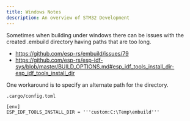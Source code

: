 ```yaml
---
title: Windows Notes
description: An overview of STM32 Development
---
```


Sometimes when building under windows there can be issues with the created .embuild directory having paths that are too long.

  * https://github.com/esp-rs/embuild/issues/79
  * https://github.com/esp-rs/esp-idf-sys/blob/master/BUILD_OPTIONS.md#esp_idf_tools_install_dir-esp_idf_tools_install_dir

One workaround is to specify an alternate path for the directory.

`.cargo/config.toml`
```
[env]
ESP_IDF_TOOLS_INSTALL_DIR = '''custom:C:\Temp\embuild'''
```

